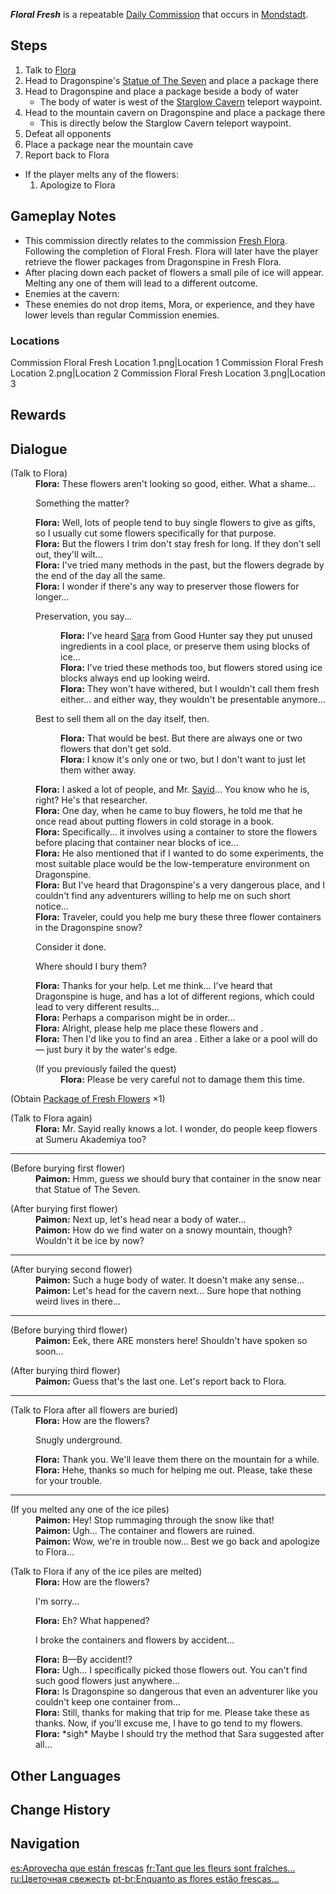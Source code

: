 {{Quest Infobox
|id            = 20069
|image         = Commission Floral Fresh.png
|type          = Commission
|npc           = Flora
|summary       = Flora asks the Traveler to help her place flowers in Dragonspine to try to preserve them longer.
|startLocation = [[City of Mondstadt|Mondstadt]], [[Mondstadt]]
|region        = Mondstadt
|area          = Starfell Valley
|subarea       = City of Mondstadt
|characters    = Flora; Paimon; Traveler
|next          = Fresh Flora
|nextNote      = Unless a snow pile is melted
|requirement   = 
|other         = 
*AR-Dependent Rewards
}}
'''''Floral Fresh''''' is a repeatable [[Daily Commission]] that occurs in [[Mondstadt]].

==Steps==
# Talk to [[Flora]]
# Head to Dragonspine's [[Statue of The Seven]] and place a package there
# Head to Dragonspine and place a package beside a body of water
#* The body of water is west of the [[Starglow Cavern]] teleport waypoint.
# Head to the mountain cavern on Dragonspine and place a package there
#* This is directly below the Starglow Cavern teleport waypoint.
# Defeat all opponents
# Place a package near the mountain cave
# Report back to Flora
* If the player melts any of the flowers:
*# Apologize to Flora

==Gameplay Notes==
* This commission directly relates to the commission [[Fresh Flora]]. Following the completion of Floral Fresh. Flora will later have the player retrieve the flower packages from Dragonspine in Fresh Flora.
*After placing down each packet of flowers a small pile of ice will appear. Melting any one of them will lead to a different outcome.
* Enemies at the cavern: {{Enemy List|Ice Shieldwall Mitachurl;Ice Shield Hilichurl Guard*3}}
* These enemies do not drop items, Mora, or experience, and they have lower levels than regular Commission enemies.

===Locations===
<gallery>
Commission Floral Fresh Location 1.png|Location 1
Commission Floral Fresh Location 2.png|Location 2
Commission Floral Fresh Location 3.png|Location 3
</gallery>

==Rewards==
{{Commission Rewards|low}}

==Dialogue==
{{Quest Description|Flowers don't stay fresh for long. Flora, the owner of the [[Floral Whisper]], has been thinking of ways to preserve them better...}}
{{Dialogue start}}
;(Talk to Flora)
:'''Flora:''' These flowers aren't looking so good, either. What a shame...
:{{DIcon}} Something the matter?
:'''Flora:''' Well, lots of people tend to buy single flowers to give as gifts, so I usually cut some flowers specifically for that purpose.
:'''Flora:''' But the flowers I trim don't stay fresh for long. If they don't sell out, they'll wilt...
:'''Flora:''' I've tried many methods in the past, but the flowers degrade by the end of the day all the same.
:'''Flora:''' I wonder if there's any way to preserver those flowers for longer...
:{{DIcon}} Preservation, you say...
::'''Flora:''' I've heard [[Sara]] from Good Hunter say they put unused ingredients in a cool place, or preserve them using blocks of ice...
::'''Flora:''' I've tried these methods too, but flowers stored using ice blocks always end up looking weird.
::'''Flora:''' They won't have withered, but I wouldn't call them fresh either... and either way, they wouldn't be presentable anymore...
:{{DIcon}} Best to sell them all on the day itself, then.
::'''Flora:''' That would be best. But there are always one or two flowers that don't get sold.
::'''Flora:''' I know it's only one or two, but I don't want to just let them wither away.
:'''Flora:''' I asked a lot of people, and Mr. [[Sayid]]... You know who he is, right? He's that researcher.
:'''Flora:''' One day, when he came to buy flowers, he told me that he once read about putting flowers in cold storage in a book.
:'''Flora:''' Specifically... it involves using a container to store the flowers before placing that container near blocks of ice...
:'''Flora:''' He also mentioned that if I wanted to do some experiments, the most suitable place would be the low-temperature environment on Dragonspine.
:'''Flora:''' But I've heard that Dragonspine's a very dangerous place, and I couldn't find any adventurers willing to help me on such short notice...
:'''Flora:''' Traveler, could you help me bury these three flower containers in the Dragonspine snow?
:{{DIcon}} Consider it done.
:{{DIcon}} Where should I bury them?
:'''Flora:''' Thanks for your help. Let me think... I've heard that Dragonspine is huge, and has a lot of different regions, which could lead to very different results...
:'''Flora:''' Perhaps a comparison might be in order...
:'''Flora:''' Alright, please help me place these flowers {{Color|buzzword|beside the Statue of The Seven}} and {{Color|buzzword|at the entrance of a cavern on the mountain}}.
:'''Flora:''' Then I'd like you to find an area {{Color|buzz|with water on the mountain}}. Either a lake or a pool will do &mdash; just bury it  by the water's edge.
:;(If you previously failed the quest)
::'''Flora:''' Please be very careful not to damage them this time.
;(Obtain [[Package of Fresh Flowers]] ×1)

;(Talk to Flora again)
:'''Flora:''' Mr. Sayid really knows a lot. I wonder, do people keep flowers at Sumeru Akademiya too?
----
;(Before burying first flower)
:'''Paimon:''' Hmm, guess we should bury that container in the snow near that Statue of The Seven.

;(After burying first flower)
:'''Paimon:''' Next up, let's head near a body of water...
:'''Paimon:''' How do we find water on a snowy mountain, though? Wouldn't it be ice by now?
----
;(After burying second flower)
:'''Paimon:''' Such a huge body of water. It doesn't make any sense...
:'''Paimon:''' Let's head for the cavern next... Sure hope that nothing weird lives in there...
----
;(Before burying third flower)
:'''Paimon:''' Eek, there ARE monsters here! Shouldn't have spoken so soon...

;(After burying third flower)
:'''Paimon:''' Guess that's the last one. Let's report back to Flora.
----
;(Talk to Flora after all flowers are buried)
:'''Flora:''' How are the flowers?
:{{DIcon}} Snugly underground.
:'''Flora:''' Thank you. We'll leave them there on the mountain for a while.
:'''Flora:''' Hehe, thanks so much for helping me out. Please, take these for your trouble.
----
;(If you melted any one of the ice piles)
:'''Paimon:''' Hey! Stop rummaging through the snow like that!
:'''Paimon:''' Ugh... The container and flowers are ruined.
:'''Paimon:''' Wow, we're in trouble now... Best we go back and apologize to Flora...

;(Talk to Flora if any of the ice piles are melted)
:'''Flora:''' How are the flowers?
:{{DIcon}} I'm sorry...
:'''Flora:''' Eh? What happened?
:{{DIcon}} I broke the containers and flowers by accident...
:'''Flora:''' B&mdash;By accident!?
:'''Flora:''' Ugh... I specifically picked those flowers out. You can't find such good flowers just anywhere...
:'''Flora:''' Is Dragonspine so dangerous that even an adventurer like you couldn't keep one container from...
:'''Flora:''' Still, thanks for making that trip for me. Please take these as thanks. Now, if you'll excuse me, I have to go tend to my flowers.
:'''Flora:''' *sigh* Maybe I should try the method that Sara suggested after all...
{{Dialogue end}}

==Other Languages==
{{Other Languages
|en      = Floral Fresh
|zhs     = 趁鲜花气息逗留
|zhs_rm  = Chèn Xiānhuā Qìxí Dòuliú
|zht     = 趁鮮花氣息逗留
|zht_rm  = Chèn Xiānhuā Qìxí Dòuliú
|zh_tl   = While Fresh Floral Scents Remain
|ja      = 香りが残っているうちに
|ja_rm   = Kaori ga Nokotte Iru Uchi ni
|ja_tl   = While the Scent Remains
|ko      = 꽃향기가 남아 있는 동안
|ko_rm   = Kkot-haynggiga Nama Inneun Dong'an
|ko_tl   = While the Flower Scent Remains
|es      = Aprovecha que están frescas
|es_tl   = Take Advantage While They Are Fresh
|fr      = Tant que les fleurs sont fraîches...
|fr_tl   = As Long As the Flowers Are Fresh...
|ru      = Цветочная свежесть
|ru_tl   = Floral Freshness
|th      = กลิ่นดอกไม้ที่คละคลุ้ง
|th_rm   = 
|th_tl   = Flower's Spreading Stench
|vi      = Khi Hương Hoa Còn Vương Vấn
|vi_tl   = When The Flowers' Scent Spreads
|de      = Blütenfrisch
|de_tl   = Blooming Fresh
|id      = Bunga Segar
|id_tl   = Fresh Flowers
|pt      = Enquanto as flores estão frescas...
|pt_tl   = 
|tr      = Çiçekleri Taze Tutmak
|tr_tl   = 
|it      = Freschezza floreale
|it_tl   = 
}}

==Change History==
{{Change History|1.2}}

==Navigation==
{{Commission Navbox|Mondstadt|In Series}}

[[es:Aprovecha que están frescas]]
[[fr:Tant que les fleurs sont fraîches...]]
[[ru:Цветочная свежесть]]
[[pt-br:Enquanto as flores estão frescas...]]